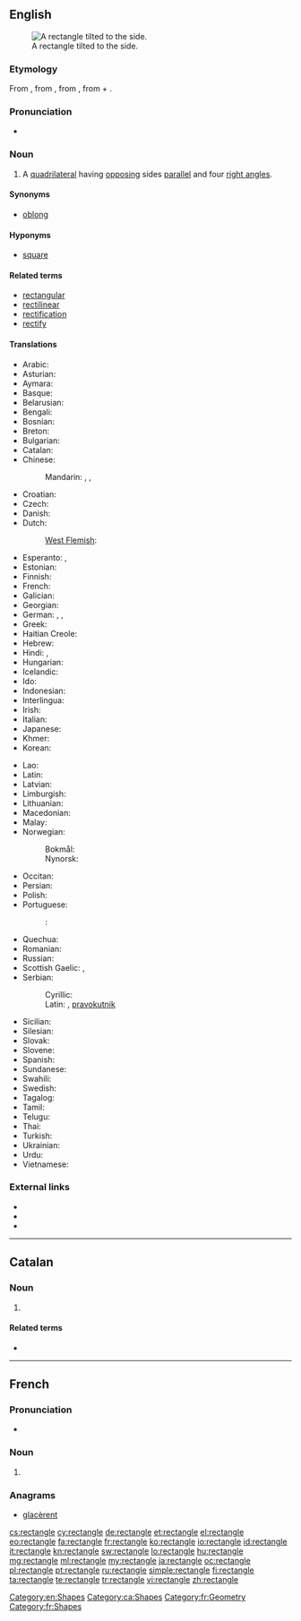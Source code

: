 ==English==
{{wikipedia}}
[[Image:Geometry Rectangle.png|thumb|right|A rectangle tilted to the side.]]

===Etymology===
From {{etyl|frm|en}}, from {{etyl|fro|en}}, from {{etyl|ML.}} {{term|rectanglum||lang=la|right angle}}, from {{term|lang=la|rectus||right}} + {{term|lang=la|angulus||an angle}}.<!--Century 1911 and Encarta have LL. rectiangulum, while M-W and Online Etymology Dictionary have ML. rectangulum. -->

===Pronunciation===
* {{audio|en-us-rectangle.ogg|Audio (US)}}

===Noun===
{{en-noun}}

# {{geometry}} A [[quadrilateral]] having [[opposing]] sides [[parallel]] and four [[right angle]]s.

====Synonyms====
* {{sense|quadrilateral}} [[oblong]] {{qualifier|not in technical use}}

====Hyponyms====
* {{sense|quadrilateral}} [[square]]

====Related terms====
* [[rectangular]]
* [[rectilinear]]
* [[rectification]]
* [[rectify]]

====Translations====
{{trans-top|quadrilateral}}
* Arabic: {{t-|ar|مستطيل|tr=mustaṭīl}}
* Asturian: {{t-|ast|rectángulu|m|xs=Asturian}}
* Aymara: {{t-|ay|wiskhalla|xs=Aymara}}
* Basque: {{t-|eu|laukizuzen|xs=Basque}}
* Belarusian: {{t-|be|прамавугольнік|xs=Belarusian}}
* Bengali: {{t-|bn|আয়তক্ষেত্র|sc=Beng|xs=Bengali}}
* Bosnian: {{t-|bs|pravougaonik}}
* Breton: {{t-|br|skouergorneg|xs=Breton}}
* Bulgarian: {{t-|bg|правоъгълник}}
* Catalan: {{t-|ca|rectangle|m}}
* Chinese:
*: Mandarin: {{t-|cmn|長方形|sc=Hani}}, {{t-|cmn|长方形|tr=chángfāngxíng|sc=Hani}}, {{t|cmn|矩形|tr=jǔxíng|sc=Hani}}
* Croatian: {{t+|hr|pravokutnik|m}}
* Czech: {{t+|cs|obdélník|m}}
* Danish: {{t-|da|rektangel}}
* Dutch: {{t+|nl|rechthoek|m}}
*: [[West Flemish]]: {{tø|vls|rechtoek}}
* Esperanto: {{t-|eo|ortangulo|xs=Esperanto}}, {{t-|eo|rektangulo|xs=Esperanto}}
* Estonian: {{t+|et|ristkülik}}
* Finnish: {{t+|fi|suorakulmio}}
* French: {{t+|fr|rectangle|m}}
* Galician: {{t-|gl|rectángulo|m}}
* Georgian: {{t-|ka|მართკუთხედი|sc=Geor|xs=Georgian}}
* German: {{t+|de|Rechteck|n}}, {{t-|de|Karree|n}}, {{t-|de|Orthogon}}
* Greek: {{t+|el|ορθογώνιο παραλληλόγραμμο}}
* Haitian Creole: {{tø|ht|rektang}}
* Hebrew: {{t+|he|מלבן|m|tr=malbén}}
* Hindi: {{t-|hi|आयत|xs=Hindi}}, {{t-|hi|समकोण समानान्तर चतुर्भुज|xs=Hindi}}
* Hungarian: {{t+|hu|téglalap}}
* Icelandic: {{t-|is|rétthyrningur}}
* Ido: {{t+|io|rektangulo}}
* Indonesian: {{t-|id|persegi panjang|xs=Indonesian}}
* Interlingua: {{t-|ia|rectangulo|m|xs=Interlingua}}
* Irish: {{t-|ga|dronuilleog}}
* Italian: {{t+|it|rettangolo|m}}
* Japanese: {{t+|ja|長方形|tr=[[ちょうほうけい]], chōhōkei}}
* Khmer: {{t-|km|ចតុកោណកែង|xs=Khmer}}
* Korean: {{t-|ko|직사각형|sc=Hang}}
{{trans-mid}}
* Lao: {{t+|lo|ຮູບສີ່ແຈສາກ|sc=Laoo|xs=Lao}}
* Latin: {{t-|la|rectangulum}}
* Latvian: {{t-|lv|taisnstūris|xs=Latvian}}
* Limburgish: {{t-|li|rechhook|xs=Limburgish}}
* Lithuanian: {{t-|lt|stačiakampis|xs=Lithuanian}}
* Macedonian: {{t-|mk|правоаголник|m|tr=pravoágolnik}}
* Malay: {{t-|ms|segi empat tepat}}
* Norwegian:
*: Bokmål: {{t+|no|rektangel}}
*: Nynorsk: {{t-|nn|rektangel}}
* Occitan: {{t+|oc|rectangle|m|xs=Occitan}}
* Persian: {{t+|fa|مستطیل|xs=Persian}}
* Polish: {{t+|pl|prostokąt}}
* Portuguese: {{t+|pt|rectângulo|m}}
*: {{qualifier|Brazil}}: {{t+|pt|retângulo}}
* Quechua: {{t-|qu|wask'a|xs=Quechua}}
* Romanian: {{t-|ro|dreptunghi}}
* Russian: {{t+|ru|прямоугольник}}
* Scottish Gaelic: {{t-|gd|dronn-uileannag|f}}, {{t-|gd|ceart-cheàrnach|m}}
* Serbian:
*: Cyrillic: {{t-|sr|правоугаоник|m|sc=Cyrl}}
*: Latin: {{t-|sr|pravougaonik|m}}, [[pravokutnik]] {{m}}
* Sicilian: {{t-|scn|rittànculu|xs=Sicilian}}
* Silesian: {{tø|szl|prostokůnt}}
* Slovak: {{t-|sk|obdĺžnik}}
* Slovene: {{t-|sl|pravokotnik|m}}
* Spanish: {{t+|es|rectángulo|m}}
* Sundanese: {{t-|su|pasagi burung|xs=Sundanese}}
* Swahili: {{t+|sw|mstatili|xs=Swahili}}
* Swedish: {{t+|sv|rektangel}}
* Tagalog: {{t+|tl|parihaba|xs=Tagalog}}
* Tamil: {{t+|ta|செவ்வகம்|xs=Tamil}}
* Telugu: {{t+|te|దీర్ఘ చతురస్రం|tr=deergha chatirasraM}}
* Thai: {{t-|th|รูปสี่เหลี่ยมผืนผ้า}}
* Turkish: {{t+|tr|dikdörtgen}}
* Ukrainian: {{t-|uk|прямокутник|xs=Ukrainian}}
* Urdu: {{t-|ur|مستطیل|xs=Urdu}}
* Vietnamese: {{t-|vi|hình chữ nhật|xs=Vietnamese}}
{{trans-bottom}}

===External links===
* {{R:Webster 1913}}
* {{R:Century 1911}}
* {{R:OneLook}}

[[Category:en:Shapes]]

----

==Catalan==

===Noun===
{{ca-noun|m}}

# {{l|en|rectangle}}

====Related terms====
* {{l|ca|rectangular}}

[[Category:ca:Shapes]]

----

==French==

===Pronunciation===
* {{audio|Fr-rectangle.ogg|Audio}}

===Noun===
{{fr-noun|m}}

# {{l|en|rectangle}}

===Anagrams===
* [[glacèrent#French|glacèrent]]

[[Category:fr:Geometry]]
[[Category:fr:Shapes]]

[[cs:rectangle]]
[[cy:rectangle]]
[[de:rectangle]]
[[et:rectangle]]
[[el:rectangle]]
[[eo:rectangle]]
[[fa:rectangle]]
[[fr:rectangle]]
[[ko:rectangle]]
[[io:rectangle]]
[[id:rectangle]]
[[it:rectangle]]
[[kn:rectangle]]
[[sw:rectangle]]
[[lo:rectangle]]
[[hu:rectangle]]
[[mg:rectangle]]
[[ml:rectangle]]
[[my:rectangle]]
[[ja:rectangle]]
[[oc:rectangle]]
[[pl:rectangle]]
[[pt:rectangle]]
[[ru:rectangle]]
[[simple:rectangle]]
[[fi:rectangle]]
[[ta:rectangle]]
[[te:rectangle]]
[[tr:rectangle]]
[[vi:rectangle]]
[[zh:rectangle]]